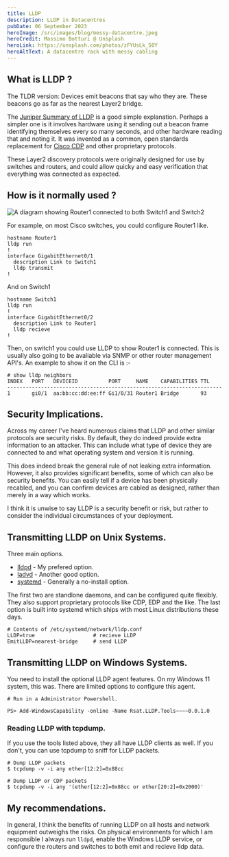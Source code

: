 ```yaml
---
title: LLDP
description: LLDP in Datacentres
pubDate: 06 September 2023
heroImage: /src/images/blog/messy-datacentre.jpeg
heroCredit: Massimo Botturi @ Unsplash
heroLink: https://unsplash.com/photos/zFYUsLk_50Y
heroAltText: A datacentre rack with messy cabling
---
```



## What is LLDP ?

The TLDR version: Devices emit beacons that say who they are. These beacons go as far as the nearest Layer2 bridge.

The [Juniper Summary of LLDP](https://www.juniper.net/documentation/us/en/software/junos/multicast-l2/topics/concept/layer-2-services-lldp-overview.html)
is a good simple explanation. Perhaps a simpler one is it involves hardware using it sending out a beacon frame identifying themselves every so many seconds, and other hardware reading that and noting it. It was invented as a common,
open standards replacement for [Cisco CDP](https://learningnetwork.cisco.com/s/article/cisco-discovery-protocol-cdp-x) and other proprietary protocols.

These Layer2 discovery protocols were originally designed for use by switches and routers, and could allow quicky and easy verification that everything was connected as expected.

## How is it normally used ?

<Image src={TwoRoutersAndASwitch} alt="A diagram showing Router1 connected to both Switch1 and Switch2" class="center" />

For example, on most Cisco switches, you could configure Router1 like.

```
hostname Router1
lldp run
!
interface GigabitEthernet0/1
  description Link to Switch1
  lldp transmit
!
```

And on Switch1

```
hostname Switch1 
lldp run
!
interface GigabitEthernet0/2
  description Link to Router1
  lldp recieve
!
```

Then, on switch1 you could use LLDP to show Router1 is connected.
This is usually also going to be avaliable via SNMP or other router management API's.
An example to show it on the CLI is :-

```
# show lldp neighbors
INDEX   PORT   DEVICEID          PORT     NAME    CAPABILITIES TTL
----------------------------------------------------------------------
1       gi0/1  aa:bb:cc:dd:ee:ff Gi1/0/31 Router1 Bridge       93
```

## Security Implications.

Across my career I've heard numerous claims that LLDP and other similar protocols are security risks.
By default, they do indeed provide extra information to an attacker. This can include what type of
device they are connected to and what operating system and version it is running.

This does indeed break the general rule of not leaking extra information. However, it also 
provides significant benefits, some of which can also be security benefits. You can easily tell
if a device has been physically recabled, and you can confirm devices are cabled as designed, rather
than merely in a way which works.

I think it is unwise to say LLDP is a security benefit or risk, but rather to consider the individual
circumstances of your deployment.

## Transmitting LLDP on Unix Systems.

Three main options.
- [lldpd](https://lldpd.github.io/) - My prefered option.
- [ladvd](https://github.com/sspans/ladvd/) - Another good option.
- [systemd](https://www.freedesktop.org/software/systemd/man/systemd.network.html) - Generally a no-install option.

The first two are standlone daemons, and can be configured quite flexibly. They also support
proprietary protocols like CDP, EDP and the like. The last option is built into systemd which ships with most Linux distributions these days.

```
# Contents of /etc/systemd/network/lldp.conf
LLDP=true                   # recieve LLDP
EmitLLDP=nearest-bridge     # send LLDP
```

## Transmitting LLDP on Windows Systems.

You need to install the optional LLDP agent features. On my Windows 11 system, this was. There are limited
options to configure this agent.

```
# Run in a Administrator Powershell.

PS> Add-WindowsCapability -online -Name Rsat.LLDP.Tools~~~~0.0.1.0
```

### Reading LLDP with tcpdump.

If you use the tools listed above, they all have LLDP clients as well. If you don't, you can use 
tcpdump to sniff for LLDP packets.

```
# Dump LLDP packets
$ tcpdump -v -i any ether[12:2]=0x88cc

# Dump LLDP or CDP packets
$ tcpdump -v -i any '(ether[12:2]=0x88cc or ether[20:2]=0x2000)'
```

## My recommendations.

In general, I think the benefits of running LLDP on all hosts and network equipment outweighs the risks.
On physical environments for which I am responsible I always run `lldpd`, enable the Windows LLDP service,
or configure the routers and switches to both emit and recieve lldp data.
